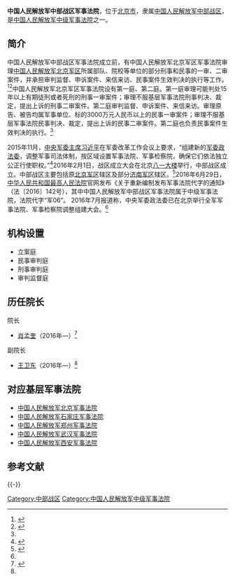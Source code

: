 {{Infobox PRCG|color=darkgreen
|机构名称=中国人民解放军中部战区军事法院
|标志1=National Emblem of the People's Republic of China.svg
|标志2=China Emblem PLA.svg
|职位1=院长
|人员1=[[肖孟奎|肖孟奎]]
|衔级1=?级法官
|上诉法院=[[中国人民解放军军事法院|中国人民解放军军事法院]]
|业务上级=[[中国人民解放军军事法院|中国人民解放军军事法院]]
|组织上级=[[中国人民解放军中部战区|中国人民解放军中部战区]]
|机构类型=[[专门人民法院|专门人民法院]]<br>中级军事法院
|军事级别=副军级
|授权法源=[[中华人民共和国宪法|中华人民共和国宪法]]
|组织法规=[[中华人民共和国人民法院组织法|中华人民共和国人民法院组织法]]
|地址1=[[北京市|北京市]]
|官网=
|成立时间=2016年
|时期1=
|机构1=
}}

'''中国人民解放军中部战区军事法院'''，位于[[北京市|北京市]]，隶属[[中国人民解放军中部战区|中国人民解放军中部战区]]，是[[中华人民共和国军事法院列表|中国人民解放军中级军事法院]]之一。

==简介==
中国人民解放军中部战区军事法院成立前，有中国人民解放军北京军区军事法院审理[[中国人民解放军北京军区|中国人民解放军北京军区]]所属部队、院校等单位的部分刑事和民事的一审、二审案件，并承担审判监督、申诉案件、来信来访、民事案件生效判决的执行等工作。<ref name=wgh>{{Cite web |url=http://tianyilawyers.com/newsinfo.aspx?nid=1069 |title=王国华律师：“军队政法机构的设置和军事法院受理案件的有关规定”的讲座，北京市天溢律师事务所，2014-05-12 |accessdate=2014-12-12 |archive-date=2014-11-09 |archive-url=https://web.archive.org/web/20141109081442/http://tianyilawyers.com/newsinfo.aspx?nid=1069 |dead-url=no }}</ref><ref>{{Cite web |url=http://www.infzm.com/content/100306 |title=谷俊山在哪受审，南方周末，2014-05-01 |accessdate=2014-12-12 |archive-date=2014-12-10 |archive-url=https://web.archive.org/web/20141210181508/http://www.infzm.com/content/100306 |dead-url=no }}</ref>中国人民解放军北京军区军事法院设有第一庭、第二庭。第一庭审理可能判处15年以上有期徒刑或者死刑的刑事一审案件；审理不服基层军事法院刑事判决、裁定，提出上诉的刑事二审案件。第二庭审判监督、申诉案件、来信来访。审理原告、被告均属军事单位、标的3000万元人民币以上的民事一审案件；审理不服基层军事法院民事判决、裁定，提出上诉的民事二审案件。第二庭也负责民事案件生效判决的执行。<ref name=wgh/>

2015年11月，[[中央军委主席|中央军委主席]][[习近平|习近平]]在军委改革工作会议上要求，“组建新的[[中央军事委员会政法委员会|军委政法委]]，调整军事司法体制，按区域设置军事法院、军事检察院，确保它们依法独立公正行使职权。”<ref name=chn>{{Cite web |url=http://military.china.com/news/568/20160718/23082794.html |title=军事法院检察院已调整组建运行 打破隶属着眼惩腐，中华网，2016-07-18 |accessdate=2016-09-07 |archive-date=2017-11-07 |archive-url=https://web.archive.org/web/20171107123052/http://military.china.com/news/568/20160718/23082794.html |dead-url=no }}</ref>2016年2月1日，战区成立大会在北京[[八一大楼|八一大楼]]举行，中部战区成立。中部战区主要包括原[[北京军区|北京军区]]辖区及部分[[济南军区|济南军区]]辖区。<ref name=dfw>{{Cite web |url=http://news.eastday.com/c/20160821/u1ai9662586.html?t=1471820588640 |title=战区近来动作不小，1个月内34人履新，东方网，2016-08-21 |accessdate=2016-09-07 |archive-date=2016-10-09 |archive-url=https://web.archive.org/web/20161009153144/http://news.eastday.com/c/20160821/u1ai9662586.html?t=1471820588640 |dead-url=no }}</ref>2016年6月29日，[[中华人民共和国最高人民法院|中华人民共和国最高人民法院]]官网发布《关于重新编制发布军事法院代字的通知》（法〔2016〕142号），其中中国人民解放军中部战区军事法院属于中级军事法院，法院代字“军06”。 2016年7月报道称，中央军委政法委已在北京举行全军军事法院、军事检察院调整组建大会。<ref name=chn/>

==机构设置==
*立案庭
*民事审判庭
*刑事审判庭
*审判监督庭

==历任院长==
{{col-begin}}
{{col-2}}
; 院长
*[[肖孟奎|肖孟奎]]（2016年—）<ref name=xiaomk>{{Cite web |url = http://www.thepaper.cn/newsDetail_forward_1558253 |title = 原北京军区军事法院院长肖孟奎调任中部战区军事法院院长 |author =  |date = 2016-11-09 |publisher = 澎湃新闻 |language =  |accessdate =  |quote =  |archive-date = 2019-05-12 |archive-url = https://web.archive.org/web/20190512121050/http://www.thepaper.cn/newsDetail_forward_1558253 |dead-url = no }}</ref>
{{col-2}}
; 副院长
*[[王卫东|王卫东]]（2016年—）<ref name=xiaomk/>
{{col-end}}

== 对应基层军事法院 ==
*[[中国人民解放军北京军事法院|中国人民解放军北京军事法院]]
*[[中国人民解放军石家庄军事法院|中国人民解放军石家庄军事法院]]
*[[中国人民解放军郑州军事法院|中国人民解放军郑州军事法院]]
*[[中国人民解放军武汉军事法院|中国人民解放军武汉军事法院]]
*[[中国人民解放军西安军事法院|中国人民解放军西安军事法院]]

== 参考文献 ==
{{Reflist|2}}

{{-}}
{{中华人民共和国法院|专}}
[[Category:中部战区|Category:中部战区]]
[[Category:中国人民解放军中级军事法院|Category:中国人民解放军中级军事法院]]